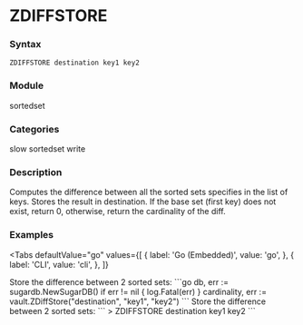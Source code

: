 
# ZDIFFSTORE

### Syntax
```
ZDIFFSTORE destination key1 key2
```

### Module
<span className="acl-category">sortedset</span>

### Categories 
<span className="acl-category">slow</span>
<span className="acl-category">sortedset</span>
<span className="acl-category">write</span>

### Description 
Computes the difference between all the sorted sets specifies in the list of keys. Stores the result in destination.
If the base set (first key) does not exist, return 0, otherwise, return the cardinality of the diff.

### Examples

<Tabs
  defaultValue="go"
  values={[
    { label: 'Go (Embedded)', value: 'go', },
    { label: 'CLI', value: 'cli', },
  ]}
>
  <TabItem value="go">
    Store the difference between 2 sorted sets:
    ```go
    db, err := sugardb.NewSugarDB()
    if err != nil {
      log.Fatal(err)
    }
    cardinality, err := vault.ZDiffStore("destination", "key1", "key2")
    ```
  </TabItem>
  <TabItem value="cli">
    Store the difference between 2 sorted sets:
    ```
    > ZDIFFSTORE destination key1 key2
    ```
  </TabItem>
</Tabs>
